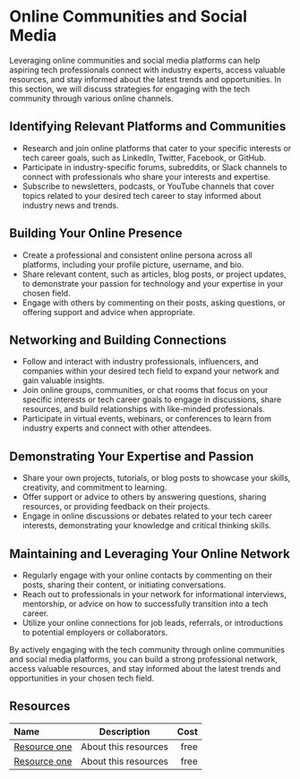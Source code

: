 # Online Communities and Social Media

Leveraging online communities and social media platforms can help aspiring tech professionals connect with industry experts,
access valuable resources, and stay informed about the latest trends and opportunities. In this section, we will discuss
strategies for engaging with the tech community through various online channels.

## Identifying Relevant Platforms and Communities

- Research and join online platforms that cater to your specific interests or tech career goals, such as LinkedIn, Twitter,
  Facebook, or GitHub.
- Participate in industry-specific forums, subreddits, or Slack channels to connect with professionals who share your
  interests and expertise.
- Subscribe to newsletters, podcasts, or YouTube channels that cover topics related to your desired tech career to stay
  informed about industry news and trends.

## Building Your Online Presence

- Create a professional and consistent online persona across all platforms, including your profile picture, username,
  and bio.
- Share relevant content, such as articles, blog posts, or project updates, to demonstrate your passion for technology
  and your expertise in your chosen field.
- Engage with others by commenting on their posts, asking questions, or offering support and advice when appropriate.

## Networking and Building Connections

- Follow and interact with industry professionals, influencers, and companies within your desired tech field to expand
  your network and gain valuable insights.
- Join online groups, communities, or chat rooms that focus on your specific interests or tech career goals to engage
  in discussions, share resources, and build relationships with like-minded professionals.
- Participate in virtual events, webinars, or conferences to learn from industry experts and connect with other attendees.

## Demonstrating Your Expertise and Passion

- Share your own projects, tutorials, or blog posts to showcase your skills, creativity, and commitment to learning.
- Offer support or advice to others by answering questions, sharing resources, or providing feedback on their projects.
- Engage in online discussions or debates related to your tech career interests, demonstrating your knowledge and critical
  thinking skills.

## Maintaining and Leveraging Your Online Network

- Regularly engage with your online contacts by commenting on their posts, sharing their content, or initiating
  conversations.
- Reach out to professionals in your network for informational interviews, mentorship, or advice on how to successfully
  transition into a tech career.
- Utilize your online connections for job leads, referrals, or introductions to potential employers or collaborators.

By actively engaging with the tech community through online communities and social media platforms, you can build a strong
professional network, access valuable resources, and stay informed about the latest trends and opportunities in your chosen
tech field.

## Resources

| Name   | Description | Cost |
| :----- | :----: | ----: |
| [Resource one](https://example.com/)    |  About this resources   |   free |
| [Resource one](https://example.com/)    |  About this resources   |   free |
